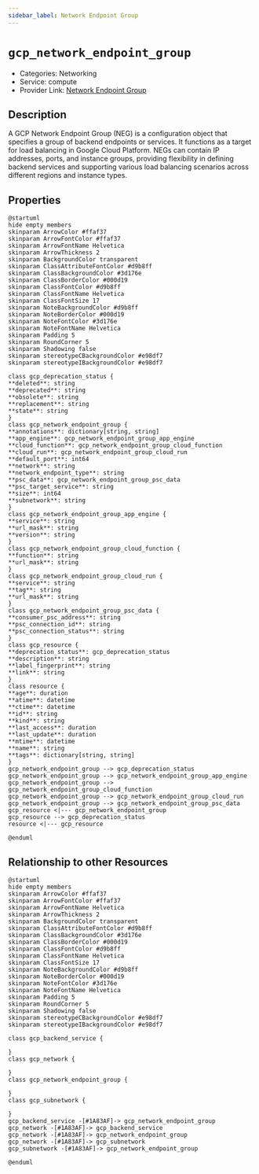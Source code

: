 ```yaml
---
sidebar_label: Network Endpoint Group
---
```


# `gcp_network_endpoint_group`

- Categories: Networking
- Service: compute
- Provider Link: [Network Endpoint Group](https://cloud.google.com/load-balancing/docs/negs)

## Description

A GCP Network Endpoint Group (NEG) is a configuration object that specifies a group of backend endpoints or services. It functions as a target for load balancing in Google Cloud Platform. NEGs can contain IP addresses, ports, and instance groups, providing flexibility in defining backend services and supporting various load balancing scenarios across different regions and instance types.

## Properties

<ZoomPanPinch>

```kroki imgType="plantuml" imgAlt="Diagram of Network Endpoint Group data model"
@startuml
hide empty members
skinparam ArrowColor #ffaf37
skinparam ArrowFontColor #ffaf37
skinparam ArrowFontName Helvetica
skinparam ArrowThickness 2
skinparam BackgroundColor transparent
skinparam ClassAttributeFontColor #d9b8ff
skinparam ClassBackgroundColor #3d176e
skinparam ClassBorderColor #000d19
skinparam ClassFontColor #d9b8ff
skinparam ClassFontName Helvetica
skinparam ClassFontSize 17
skinparam NoteBackgroundColor #d9b8ff
skinparam NoteBorderColor #000d19
skinparam NoteFontColor #3d176e
skinparam NoteFontName Helvetica
skinparam Padding 5
skinparam RoundCorner 5
skinparam Shadowing false
skinparam stereotypeCBackgroundColor #e98df7
skinparam stereotypeIBackgroundColor #e98df7

class gcp_deprecation_status {
**deleted**: string
**deprecated**: string
**obsolete**: string
**replacement**: string
**state**: string
}
class gcp_network_endpoint_group {
**annotations**: dictionary[string, string]
**app_engine**: gcp_network_endpoint_group_app_engine
**cloud_function**: gcp_network_endpoint_group_cloud_function
**cloud_run**: gcp_network_endpoint_group_cloud_run
**default_port**: int64
**network**: string
**network_endpoint_type**: string
**psc_data**: gcp_network_endpoint_group_psc_data
**psc_target_service**: string
**size**: int64
**subnetwork**: string
}
class gcp_network_endpoint_group_app_engine {
**service**: string
**url_mask**: string
**version**: string
}
class gcp_network_endpoint_group_cloud_function {
**function**: string
**url_mask**: string
}
class gcp_network_endpoint_group_cloud_run {
**service**: string
**tag**: string
**url_mask**: string
}
class gcp_network_endpoint_group_psc_data {
**consumer_psc_address**: string
**psc_connection_id**: string
**psc_connection_status**: string
}
class gcp_resource {
**deprecation_status**: gcp_deprecation_status
**description**: string
**label_fingerprint**: string
**link**: string
}
class resource {
**age**: duration
**atime**: datetime
**ctime**: datetime
**id**: string
**kind**: string
**last_access**: duration
**last_update**: duration
**mtime**: datetime
**name**: string
**tags**: dictionary[string, string]
}
gcp_network_endpoint_group --> gcp_deprecation_status
gcp_network_endpoint_group --> gcp_network_endpoint_group_app_engine
gcp_network_endpoint_group --> gcp_network_endpoint_group_cloud_function
gcp_network_endpoint_group --> gcp_network_endpoint_group_cloud_run
gcp_network_endpoint_group --> gcp_network_endpoint_group_psc_data
gcp_resource <|--- gcp_network_endpoint_group
gcp_resource --> gcp_deprecation_status
resource <|--- gcp_resource

@enduml
```

</ZoomPanPinch>

## Relationship to other Resources

<ZoomPanPinch>

```kroki imgType="plantuml" imgAlt="Diagram of Network Endpoint Group resource relationships"
@startuml
hide empty members
skinparam ArrowColor #ffaf37
skinparam ArrowFontColor #ffaf37
skinparam ArrowFontName Helvetica
skinparam ArrowThickness 2
skinparam BackgroundColor transparent
skinparam ClassAttributeFontColor #d9b8ff
skinparam ClassBackgroundColor #3d176e
skinparam ClassBorderColor #000d19
skinparam ClassFontColor #d9b8ff
skinparam ClassFontName Helvetica
skinparam ClassFontSize 17
skinparam NoteBackgroundColor #d9b8ff
skinparam NoteBorderColor #000d19
skinparam NoteFontColor #3d176e
skinparam NoteFontName Helvetica
skinparam Padding 5
skinparam RoundCorner 5
skinparam Shadowing false
skinparam stereotypeCBackgroundColor #e98df7
skinparam stereotypeIBackgroundColor #e98df7

class gcp_backend_service {

}
class gcp_network {

}
class gcp_network_endpoint_group {

}
class gcp_subnetwork {

}
gcp_backend_service -[#1A83AF]-> gcp_network_endpoint_group
gcp_network -[#1A83AF]-> gcp_backend_service
gcp_network -[#1A83AF]-> gcp_network_endpoint_group
gcp_network -[#1A83AF]-> gcp_subnetwork
gcp_subnetwork -[#1A83AF]-> gcp_network_endpoint_group

@enduml
```

</ZoomPanPinch>
